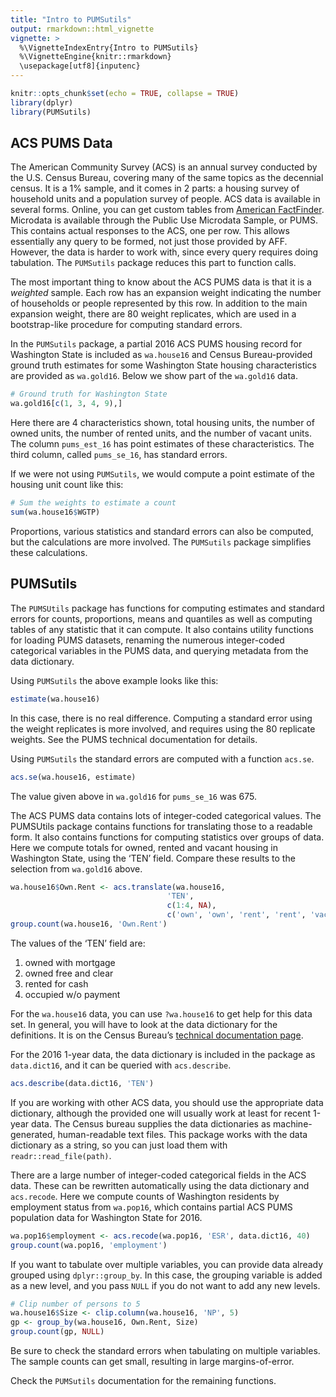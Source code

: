 ```yaml
---
title: "Intro to PUMSutils"
output: rmarkdown::html_vignette
vignette: >
  %\VignetteIndexEntry{Intro to PUMSutils}
  %\VignetteEngine{knitr::rmarkdown}
  \usepackage[utf8]{inputenc}
---
```


```r
knitr::opts_chunk$set(echo = TRUE, collapse = TRUE)
library(dplyr)
library(PUMSutils)
```

## ACS PUMS Data

The American Community Survey (ACS) is an annual survey conducted by the U.S. Census Bureau, covering many of the same topics as the decennial census. It is a 1% sample, and it comes in 2 parts: a housing survey of household units and a population survey of people. ACS data is available in several forms. Online, you can get custom tables from [American FactFinder](https://factfinder.census.gov/faces/nav/jsf/pages/searchresults.xhtml?refresh=t). Microdata is available through the Public Use Microdata Sample, or PUMS. This contains actual responses to the ACS, one per row. This allows essentially any query to be formed, not just those provided by AFF. However, the data is harder to work with, since every query requires doing tabulation. The `PUMSutils` package reduces this part to function calls.    

The most important thing to know about the ACS PUMS data is that it is a *weighted* sample. 
Each row has an expansion weight indicating the number of households or people represented by this row.
In addition to the main expansion weight, there are 80 weight replicates, which are used in a bootstrap-like procedure for computing standard errors.

In the `PUMSutils` package, a partial 2016 ACS PUMS housing record for Washington State is included as `wa.house16` and Census Bureau-provided ground truth estimates for some Washington State housing characteristics are provided as `wa.gold16`. 
Below we show part of the `wa.gold16` data.

```r
# Ground truth for Washington State
wa.gold16[c(1, 3, 4, 9),]
```

Here there are 4 characteristics shown, total housing units, the number of owned
units, the number of rented units, and the number of vacant units.
The column `pums_est_16` has point estimates of these characteristics.
The third column, called `pums_se_16`, has standard errors.

If we were not using `PUMSutils`, we would compute a point estimate of the housing unit count like this:

```r
# Sum the weights to estimate a count
sum(wa.house16$WGTP)
```

Proportions, various statistics and standard errors can also be computed, 
but the calculations are more involved. 
The `PUMSutils` package simplifies these calculations.

## PUMSutils

The `PUMSUtils` package has functions for computing estimates and standard errors for counts, proportions, means and quantiles as well as computing tables of any statistic that it can compute. It also contains utility functions for loading PUMS datasets, renaming the numerous integer-coded categorical variables in the PUMS data, and querying metadata from the data dictionary.

Using `PUMSutils` the above example looks like this:

```r
estimate(wa.house16)
```

In this case, there is no real difference. Computing a standard error using the weight replicates is more involved, and requires using the 80 replicate weights. See the PUMS technical documentation for details.

Using `PUMSutils` the standard errors are computed with a function `acs.se`.

```r
acs.se(wa.house16, estimate)
```

The value given above in `wa.gold16` for `pums_se_16` was 675.

The ACS PUMS data contains lots of integer-coded categorical values.
The PUMSUtils package contains functions for translating those to a readable form. 
It also contains functions for computing statistics over groups of data.
Here we compute totals for owned, rented and vacant housing in Washington State, using the 'TEN' field. Compare these results to the selection from `wa.gold16` above.

```r
wa.house16$Own.Rent <- acs.translate(wa.house16, 
                                   'TEN', 
                                   c(1:4, NA), 
                                   c('own', 'own', 'rent', 'rent', 'vacant'))   
group.count(wa.house16, 'Own.Rent')
```

The values of the 'TEN' field are:

1. owned with mortgage
2. owned free and clear
3. rented for cash
4. occupied w/o payment

For the `wa.house16` data, you can use `?wa.house16` to get help for this data set. In general, you will have to look at the data dictionary for the definitions.
It is on the Census Bureau's [technical documentation page](http://www.census.gov/programs-surveys/acs/technical-documentation/pums/documentation.html).

For the 2016 1-year data, the data dictionary is included in the package as `data.dict16`, and it can be queried with `acs.describe`.

```r
acs.describe(data.dict16, 'TEN')
```

If you are working with other ACS data, you should use the appropriate data dictionary, although the provided one will usually work at least for recent 1-year data. The Census bureau supplies the data dictionaries as machine-generated, human-readable text files. This package works with the data dictionary as a string, so you can just load them with `readr::read_file(path)`.

There are a large number of integer-coded categorical fields in the ACS data.
These can be rewritten automatically using the data dictionary and `acs.recode`.
Here we compute counts of Washington residents by employment status from `wa.pop16`, which contains partial ACS PUMS population data for Washington State for 2016.

```r
wa.pop16$employment <- acs.recode(wa.pop16, 'ESR', data.dict16, 40)
group.count(wa.pop16, 'employment')
```

If you want to tabulate over multiple variables, you can provide data already grouped using `dplyr::group_by`. In this case, the grouping variable is added as a new level, and you pass `NULL` if you do not want to add any new levels.

```r
# Clip number of persons to 5
wa.house16$Size <- clip.column(wa.house16, 'NP', 5)
gp <- group_by(wa.house16, Own.Rent, Size)
group.count(gp, NULL)
```

Be sure to check the standard errors when tabulating on multiple variables. The sample counts can get small, resulting in large margins-of-error.

Check the `PUMSutils` documentation for the remaining functions.
